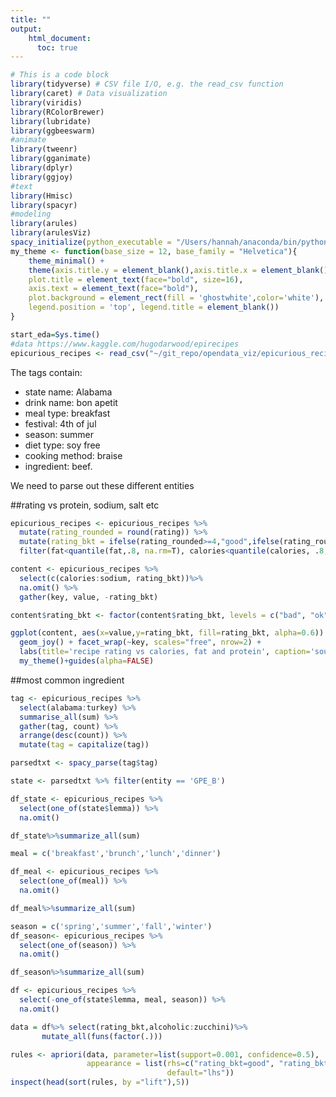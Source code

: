 ```yaml
---
title: ""
output: 
    html_document: 
      toc: true
---
```


```r
# This is a code block
library(tidyverse) # CSV file I/O, e.g. the read_csv function
library(caret) # Data visualization
library(viridis)
library(RColorBrewer)
library(lubridate)
library(ggbeeswarm)
#animate
library(tweenr)
library(gganimate)
library(dplyr)
library(ggjoy)
#text
library(Hmisc)
library(spacyr)
#modeling
library(arules)
library(arulesViz)
spacy_initialize(python_executable = "/Users/hannah/anaconda/bin/python")
my_theme <- function(base_size = 12, base_family = "Helvetica"){
    theme_minimal() +
    theme(axis.title.y = element_blank(),axis.title.x = element_blank(),
    plot.title = element_text(face="bold", size=16),
    axis.text = element_text(face="bold"),
    plot.background = element_rect(fill = 'ghostwhite',color='white'),
    legend.position = 'top', legend.title = element_blank())
}

```

```r
start_eda=Sys.time()
#data https://www.kaggle.com/hugodarwood/epirecipes
epicurious_recipes <- read_csv("~/git_repo/opendata_viz/epicurious_recipes/epicurious_recipes.csv")

```

The tags contain:

* state name: Alabama
* drink name: bon apetit
* meal type: breakfast
* festival: 4th of jul
* season: summer
* diet type: soy free
* cooking method: braise
* ingredient: beef. 

We need to parse out these different entities

##rating vs protein, sodium, salt etc
```r
epicurious_recipes <- epicurious_recipes %>%
  mutate(rating_rounded = round(rating)) %>%
  mutate(rating_bkt = ifelse(rating_rounded>=4,"good",ifelse(rating_rounded==3,"ok","bad"))) %>%
  filter(fat<quantile(fat,.8, na.rm=T), calories<quantile(calories, .8, na.rm=T), protein<quantile(protein,.8, na.rm=T),sodium<quantile(sodium,.8, na.rm=T))

content <- epicurious_recipes %>%
  select(c(calories:sodium, rating_bkt))%>%
  na.omit() %>%
  gather(key, value, -rating_bkt)

content$rating_bkt <- factor(content$rating_bkt, levels = c("bad", "ok", "good"))

ggplot(content, aes(x=value,y=rating_bkt, fill=rating_bkt, alpha=0.6)) + 
  geom_joy() + facet_wrap(~key, scales="free", nrow=2) +
  labs(title='recipe rating vs calories, fat and protein', caption='source: Epicurious')+
  my_theme()+guides(alpha=FALSE) 
```

##most common ingredient
```r
tag <- epicurious_recipes %>% 
  select(alabama:turkey) %>%
  summarise_all(sum) %>%
  gather(tag, count) %>%
  arrange(desc(count)) %>%
  mutate(tag = capitalize(tag))
```

```r
parsedtxt <- spacy_parse(tag$tag)
```

```r
state <- parsedtxt %>% filter(entity == 'GPE_B')

df_state <- epicurious_recipes %>% 
  select(one_of(state$lemma)) %>%
  na.omit()

df_state%>%summarize_all(sum)
```
```r
meal = c('breakfast','brunch','lunch','dinner')

df_meal <- epicurious_recipes %>% 
  select(one_of(meal)) %>%
  na.omit()

df_meal%>%summarize_all(sum)
```

```r
season = c('spring','summer','fall','winter')
df_season<- epicurious_recipes %>% 
  select(one_of(season)) %>%
  na.omit()

df_season%>%summarize_all(sum)
```


```r
df <- epicurious_recipes %>% 
  select(-one_of(state$lemma, meal, season)) %>%
  na.omit()
```
```r
data = df%>% select(rating_bkt,alcoholic:zucchini)%>%
       mutate_all(funs(factor(.))) 
```

```r
rules <- apriori(data, parameter=list(support=0.001, confidence=0.5),
                 appearance = list(rhs=c("rating_bkt=good", "rating_bkt=ok","rating_bkt=bad"),
                                   default="lhs"))
inspect(head(sort(rules, by ="lift"),5))
```

